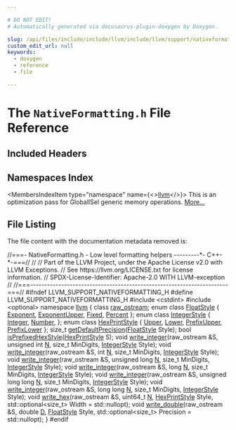 ```yaml
---

# DO NOT EDIT!
# Automatically generated via docusaurus-plugin-doxygen by Doxygen.

slug: /api/files/include/include/llvm/include/llvm/support/nativeformatting-h
custom_edit_url: null
keywords:
  - doxygen
  - reference
  - file

---
```





# The `NativeFormatting.h` File Reference

<DoxygenPage pluginConfig={pluginConfig}>



## Included Headers

<IncludesList>
<IncludesListItem
  filePath="cstdint"
  permalink=""
  isLocal="false" />
<IncludesListItem
  filePath="optional"
  permalink=""
  isLocal="false" />
</IncludesList>

## Namespaces Index

<MembersIndex>

<MembersIndexItem
  type="namespace"
  name={<><a href="/docs/api/namespaces/llvm">llvm</a></>}>
This is an optimization pass for GlobalISel generic memory operations. <a href="/docs/api/namespaces/llvm/#details">More...</a>
</MembersIndexItem>

</MembersIndex>


## File Listing

The file content with the documentation metadata removed is:

<ProgramListing>

<Link id="l00001" /><CodeLine lineNumber="1"><span class="doxyHighlightComment">//===- NativeFormatting.h - Low level formatting helpers ---------&#42;- C++-&#42;-===//</span></CodeLine>
<Link id="l00002" /><CodeLine lineNumber="2"><span class="doxyHighlightComment">//</span></CodeLine>
<Link id="l00003" /><CodeLine lineNumber="3"><span class="doxyHighlightComment">// Part of the LLVM Project, under the Apache License v2.0 with LLVM Exceptions.</span></CodeLine>
<Link id="l00004" /><CodeLine lineNumber="4"><span class="doxyHighlightComment">// See https://llvm.org/LICENSE.txt for license information.</span></CodeLine>
<Link id="l00005" /><CodeLine lineNumber="5"><span class="doxyHighlightComment">// SPDX-License-Identifier: Apache-2.0 WITH LLVM-exception</span></CodeLine>
<Link id="l00006" /><CodeLine lineNumber="6"><span class="doxyHighlightComment">//</span></CodeLine>
<Link id="l00007" /><CodeLine lineNumber="7"><span class="doxyHighlightComment">//===----------------------------------------------------------------------===//</span></CodeLine>
<Link id="l00008" /><CodeLine lineNumber="8"></CodeLine>
<Link id="l00009" /><CodeLine lineNumber="9"><span class="doxyHighlightPreprocessor">#ifndef LLVM&#95;SUPPORT&#95;NATIVEFORMATTING&#95;H</span></CodeLine>
<Link id="l00010" /><CodeLine lineNumber="10"><span class="doxyHighlightPreprocessor">#define LLVM&#95;SUPPORT&#95;NATIVEFORMATTING&#95;H</span></CodeLine>
<Link id="l00011" /><CodeLine lineNumber="11"></CodeLine>
<Link id="l00012" /><CodeLine lineNumber="12"><span class="doxyHighlightPreprocessor">#include &lt;cstdint&gt;</span></CodeLine>
<Link id="l00013" /><CodeLine lineNumber="13"><span class="doxyHighlightPreprocessor">#include &lt;optional&gt;</span></CodeLine>
<Link id="l00014" /><CodeLine lineNumber="14"></CodeLine>
<Link id="l00015" /><CodeLine lineNumber="15"><span class="doxyHighlightKeyword">namespace </span><span class="doxyHighlight"><a href="/docs/api/namespaces/llvm">llvm</a> &#123;</span></CodeLine>
<Link id="l00016" /><CodeLine lineNumber="16"><span class="doxyHighlightKeyword">class </span><span class="doxyHighlight"><a href="/docs/api/classes/llvm/raw-ostream">raw&#95;ostream</a>;</span></CodeLine>
<Link id="l00017" /><CodeLine lineNumber="17" lineLink="/docs/api/namespaces/llvm/#a403260df3a211e47e65f35fbfd9bee8faf5ccb8d51ca38e2f3329955fc0149cd4"><span class="doxyHighlightKeyword">enum class</span><span class="doxyHighlight"> <a href="/docs/api/namespaces/llvm/#a403260df3a211e47e65f35fbfd9bee8f">FloatStyle</a> &#123; <a href="/docs/api/namespaces/llvm/#a403260df3a211e47e65f35fbfd9bee8faf5ccb8d51ca38e2f3329955fc0149cd4">Exponent</a>, <a href="/docs/api/namespaces/llvm/#a403260df3a211e47e65f35fbfd9bee8faa54499f98c54ce5bba679091629d0b4a">ExponentUpper</a>, <a href="/docs/api/namespaces/llvm/#a403260df3a211e47e65f35fbfd9bee8fa4457d440870ad6d42bab9082d9bf9b61">Fixed</a>, <a href="/docs/api/namespaces/llvm/#a403260df3a211e47e65f35fbfd9bee8faadaaee4b22041c27198d410c68d952c9">Percent</a> &#125;;</span></CodeLine>
<Link id="l00018" /><CodeLine lineNumber="18" lineLink="/docs/api/namespaces/llvm/#af83da56920f4f1059b02e07966f9fccf"><span class="doxyHighlightKeyword">enum class</span><span class="doxyHighlight"> <a href="/docs/api/namespaces/llvm/#af83da56920f4f1059b02e07966f9fccf">IntegerStyle</a> &#123;</span></CodeLine>
<Link id="l00019" /><CodeLine lineNumber="19" lineLink="/docs/api/namespaces/llvm/#af83da56920f4f1059b02e07966f9fccfaa0faef0851b4294c06f2b94bb1cb2044"><span class="doxyHighlight">  <a href="/docs/api/namespaces/llvm/#af83da56920f4f1059b02e07966f9fccfaa0faef0851b4294c06f2b94bb1cb2044">Integer</a>,</span></CodeLine>
<Link id="l00020" /><CodeLine lineNumber="20" lineLink="/docs/api/namespaces/llvm/#af83da56920f4f1059b02e07966f9fccfab2ee912b91d69b435159c7c3f6df7f5f"><span class="doxyHighlight">  <a href="/docs/api/namespaces/llvm/#af83da56920f4f1059b02e07966f9fccfab2ee912b91d69b435159c7c3f6df7f5f">Number</a>,</span></CodeLine>
<Link id="l00021" /><CodeLine lineNumber="21"><span class="doxyHighlight">&#125;;</span></CodeLine>
<Link id="l00022" /><CodeLine lineNumber="22" lineLink="/docs/api/namespaces/llvm/#a6893db19648a2dba0912d181aaa57ec0"><span class="doxyHighlightKeyword">enum class</span><span class="doxyHighlight"> <a href="/docs/api/namespaces/llvm/#a6893db19648a2dba0912d181aaa57ec0">HexPrintStyle</a> &#123; <a href="/docs/api/namespaces/llvm/#a6893db19648a2dba0912d181aaa57ec0a19de5b94f7b83900d4b296d9fa491aec">Upper</a>, <a href="/docs/api/namespaces/llvm/#a6893db19648a2dba0912d181aaa57ec0ab75fcdd2d72d9e000beab48622402d93">Lower</a>, <a href="/docs/api/namespaces/llvm/#a6893db19648a2dba0912d181aaa57ec0a3cc854288a88eeb0ef88c4fc91ee69c6">PrefixUpper</a>, <a href="/docs/api/namespaces/llvm/#a6893db19648a2dba0912d181aaa57ec0aff4b514f126214ab6ab5ab9ecd249cd6">PrefixLower</a> &#125;;</span></CodeLine>
<Link id="l00023" /><CodeLine lineNumber="23"></CodeLine>
<Link id="l00024" /><CodeLine lineNumber="24"><span class="doxyHighlightKeywordType">size&#95;t</span><span class="doxyHighlight"> <a href="/docs/api/namespaces/llvm/#a7bae39f96702d05005822dca771333ae">getDefaultPrecision</a>(<a href="/docs/api/namespaces/llvm/#a403260df3a211e47e65f35fbfd9bee8f">FloatStyle</a> Style);</span></CodeLine>
<Link id="l00025" /><CodeLine lineNumber="25"></CodeLine>
<Link id="l00026" /><CodeLine lineNumber="26"><span class="doxyHighlightKeywordType">bool</span><span class="doxyHighlight"> <a href="/docs/api/namespaces/llvm/#ae87bff309f80c39cdc11a573d25f8dd6">isPrefixedHexStyle</a>(<a href="/docs/api/namespaces/llvm/#a6893db19648a2dba0912d181aaa57ec0">HexPrintStyle</a> S);</span></CodeLine>
<Link id="l00027" /><CodeLine lineNumber="27"></CodeLine>
<Link id="l00028" /><CodeLine lineNumber="28"><span class="doxyHighlightKeywordType">void</span><span class="doxyHighlight"> <a href="/docs/api/namespaces/llvm/#a5bf1d985e33127a9930a309cfdfdb093">write&#95;integer</a>(raw&#95;ostream &amp;S, </span><span class="doxyHighlightKeywordType">unsigned</span><span class="doxyHighlight"> </span><span class="doxyHighlightKeywordType">int</span><span class="doxyHighlight"> <a href="/docs/api/files/lib/lib/support/regcomp-c/#a0240ac851181b84ac374872dc5434ee4">N</a>, </span><span class="doxyHighlightKeywordType">size&#95;t</span><span class="doxyHighlight"> MinDigits,</span></CodeLine>
<Link id="l00029" /><CodeLine lineNumber="29"><span class="doxyHighlight">                   <a href="/docs/api/namespaces/llvm/#af83da56920f4f1059b02e07966f9fccf">IntegerStyle</a> Style);</span></CodeLine>
<Link id="l00030" /><CodeLine lineNumber="30"><span class="doxyHighlightKeywordType">void</span><span class="doxyHighlight"> <a href="/docs/api/namespaces/llvm/#a5bf1d985e33127a9930a309cfdfdb093">write&#95;integer</a>(raw&#95;ostream &amp;S, </span><span class="doxyHighlightKeywordType">int</span><span class="doxyHighlight"> <a href="/docs/api/files/lib/lib/support/regcomp-c/#a0240ac851181b84ac374872dc5434ee4">N</a>, </span><span class="doxyHighlightKeywordType">size&#95;t</span><span class="doxyHighlight"> MinDigits, <a href="/docs/api/namespaces/llvm/#af83da56920f4f1059b02e07966f9fccf">IntegerStyle</a> Style);</span></CodeLine>
<Link id="l00031" /><CodeLine lineNumber="31"><span class="doxyHighlightKeywordType">void</span><span class="doxyHighlight"> <a href="/docs/api/namespaces/llvm/#a5bf1d985e33127a9930a309cfdfdb093">write&#95;integer</a>(raw&#95;ostream &amp;S, </span><span class="doxyHighlightKeywordType">unsigned</span><span class="doxyHighlight"> </span><span class="doxyHighlightKeywordType">long</span><span class="doxyHighlight"> <a href="/docs/api/files/lib/lib/support/regcomp-c/#a0240ac851181b84ac374872dc5434ee4">N</a>, </span><span class="doxyHighlightKeywordType">size&#95;t</span><span class="doxyHighlight"> MinDigits,</span></CodeLine>
<Link id="l00032" /><CodeLine lineNumber="32"><span class="doxyHighlight">                   <a href="/docs/api/namespaces/llvm/#af83da56920f4f1059b02e07966f9fccf">IntegerStyle</a> Style);</span></CodeLine>
<Link id="l00033" /><CodeLine lineNumber="33"><span class="doxyHighlightKeywordType">void</span><span class="doxyHighlight"> <a href="/docs/api/namespaces/llvm/#a5bf1d985e33127a9930a309cfdfdb093">write&#95;integer</a>(raw&#95;ostream &amp;S, </span><span class="doxyHighlightKeywordType">long</span><span class="doxyHighlight"> <a href="/docs/api/files/lib/lib/support/regcomp-c/#a0240ac851181b84ac374872dc5434ee4">N</a>, </span><span class="doxyHighlightKeywordType">size&#95;t</span><span class="doxyHighlight"> MinDigits,</span></CodeLine>
<Link id="l00034" /><CodeLine lineNumber="34"><span class="doxyHighlight">                   <a href="/docs/api/namespaces/llvm/#af83da56920f4f1059b02e07966f9fccf">IntegerStyle</a> Style);</span></CodeLine>
<Link id="l00035" /><CodeLine lineNumber="35"><span class="doxyHighlightKeywordType">void</span><span class="doxyHighlight"> <a href="/docs/api/namespaces/llvm/#a5bf1d985e33127a9930a309cfdfdb093">write&#95;integer</a>(raw&#95;ostream &amp;S, </span><span class="doxyHighlightKeywordType">unsigned</span><span class="doxyHighlight"> </span><span class="doxyHighlightKeywordType">long</span><span class="doxyHighlight"> </span><span class="doxyHighlightKeywordType">long</span><span class="doxyHighlight"> <a href="/docs/api/files/lib/lib/support/regcomp-c/#a0240ac851181b84ac374872dc5434ee4">N</a>, </span><span class="doxyHighlightKeywordType">size&#95;t</span><span class="doxyHighlight"> MinDigits,</span></CodeLine>
<Link id="l00036" /><CodeLine lineNumber="36"><span class="doxyHighlight">                   <a href="/docs/api/namespaces/llvm/#af83da56920f4f1059b02e07966f9fccf">IntegerStyle</a> Style);</span></CodeLine>
<Link id="l00037" /><CodeLine lineNumber="37"><span class="doxyHighlightKeywordType">void</span><span class="doxyHighlight"> <a href="/docs/api/namespaces/llvm/#a5bf1d985e33127a9930a309cfdfdb093">write&#95;integer</a>(raw&#95;ostream &amp;S, </span><span class="doxyHighlightKeywordType">long</span><span class="doxyHighlight"> </span><span class="doxyHighlightKeywordType">long</span><span class="doxyHighlight"> <a href="/docs/api/files/lib/lib/support/regcomp-c/#a0240ac851181b84ac374872dc5434ee4">N</a>, </span><span class="doxyHighlightKeywordType">size&#95;t</span><span class="doxyHighlight"> MinDigits,</span></CodeLine>
<Link id="l00038" /><CodeLine lineNumber="38"><span class="doxyHighlight">                   <a href="/docs/api/namespaces/llvm/#af83da56920f4f1059b02e07966f9fccf">IntegerStyle</a> Style);</span></CodeLine>
<Link id="l00039" /><CodeLine lineNumber="39"></CodeLine>
<Link id="l00040" /><CodeLine lineNumber="40"><span class="doxyHighlightKeywordType">void</span><span class="doxyHighlight"> <a href="/docs/api/namespaces/llvm/#ab1aedb7c876c118bfb3b40eb756db6f9">write&#95;hex</a>(raw&#95;ostream &amp;S, uint64&#95;t <a href="/docs/api/files/lib/lib/support/regcomp-c/#a0240ac851181b84ac374872dc5434ee4">N</a>, <a href="/docs/api/namespaces/llvm/#a6893db19648a2dba0912d181aaa57ec0">HexPrintStyle</a> Style,</span></CodeLine>
<Link id="l00041" /><CodeLine lineNumber="41"><span class="doxyHighlight">               std::optional&lt;size&#95;t&gt; Width = std::nullopt);</span></CodeLine>
<Link id="l00042" /><CodeLine lineNumber="42"><span class="doxyHighlightKeywordType">void</span><span class="doxyHighlight"> <a href="/docs/api/namespaces/llvm/#abadfa6a189135012fde92b57982b2ce2">write&#95;double</a>(raw&#95;ostream &amp;S, </span><span class="doxyHighlightKeywordType">double</span><span class="doxyHighlight"> <a href="/docs/api/files/lib/lib/ir/builtingcs-cpp/#a6a9f043784cf87001c84980afa76da82">D</a>, <a href="/docs/api/namespaces/llvm/#a403260df3a211e47e65f35fbfd9bee8f">FloatStyle</a> Style,</span></CodeLine>
<Link id="l00043" /><CodeLine lineNumber="43"><span class="doxyHighlight">                  std::optional&lt;size&#95;t&gt; Precision = std::nullopt);</span></CodeLine>
<Link id="l00044" /><CodeLine lineNumber="44"><span class="doxyHighlight">&#125;</span></CodeLine>
<Link id="l00045" /><CodeLine lineNumber="45"></CodeLine>
<Link id="l00046" /><CodeLine lineNumber="46"><span class="doxyHighlightPreprocessor">#endif</span></CodeLine>
<Link id="l00047" /><CodeLine lineNumber="47"></CodeLine>

</ProgramListing>


</DoxygenPage>
